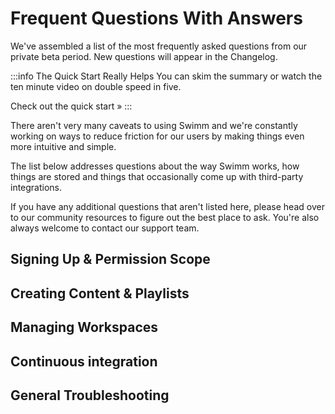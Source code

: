 
# Frequent Questions With Answers

We've assembled a list of the most frequently asked questions from our private
beta period. New questions will appear in the <Link to="/blog">Changelog</Link>.

:::info The Quick Start Really Helps
You can skim the summary or watch the ten minute video on double speed in five.

<Link to="/docs/quickstart" 
    className="button button--secondary button--lg">Check out the quick start &raquo;</Link>
:::

There aren't very many caveats to using Swimm and we're constantly working on
ways to reduce friction for our users by making things even more intuitive and
simple.

The list below addresses questions about the way Swimm works, how things are
stored and things that occasionally come up with third-party integrations.

If you have any additional questions that aren't listed here, please head over
to our <Link to="/community">community resources</Link> to figure out the best
place to ask. You're also always welcome to contact our support team.

## Signing Up & Permission Scope

<FrequentQuestions Category="SignUpAndPermissions" />

## Creating Content & Playlists

<FrequentQuestions Category="Creating" />

## Managing Workspaces

<FrequentQuestions Category="Workspaces" />

## Continuous integration

<FrequentQuestions Category="Integration" />

## General Troubleshooting

<FrequentQuestions Category="Troubleshooting" />